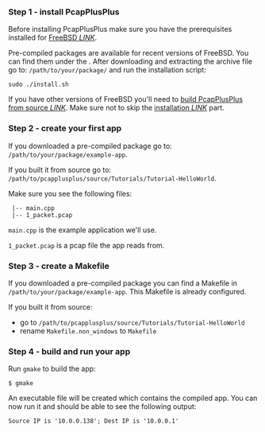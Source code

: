 
### Step 1 - install PcapPlusPlus

Before installing PcapPlusPlus make sure you have the prerequisites installed for [FreeBSD *LINK*](/docs/install/build-source/freebsd#prerequisites).

Pre-compiled packages are available for recent versions of FreeBSD. You can find them under the <ReleaseLink/>. After downloading and extracting the archive file go to: `/path/to/your/package/` and run the installation script:

```shell
sudo ./install.sh
```

If you have other versions of FreeBSD you'll need to [build PcapPlusPlus from source *LINK*](/docs/install/build-source/freebsd). Make sure not to skip the [installation *LINK*](/docs/install/build-source/freebsd#installation) part.

### Step 2 - create your first app

If you downloaded a pre-compiled package go to: `/path/to/your/package/example-app`.

If you built it from source go to: `/path/to/pcapplusplus/source/Tutorials/Tutorial-HelloWorld`.

Make sure you see the following files:

```shell
 |-- main.cpp
 |-- 1_packet.pcap
```

`main.cpp` is the example application we'll use.

`1_packet.pcap` is a pcap file the app reads from.

### Step 3 - create a Makefile

If you downloaded a pre-compiled package you can find a Makefile in `/path/to/your/package/example-app`. This Makefile is already configured.

If you built it from source:

- go to `/path/to/pcapplusplus/source/Tutorials/Tutorial-HelloWorld`
- rename `Makefile.non_windows` to `Makefile`

### Step 4 - build and run your app

Run `gmake` to build the app:

```shell
$ gmake
```

An executable file will be created which contains the compiled app. You can now run it and should be able to see the following output:

```shell
Source IP is '10.0.0.138'; Dest IP is '10.0.0.1'
```